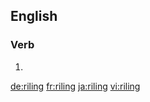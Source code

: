 ==English==

===Verb===
{{head|en|present participle}}

# {{present participle of|rile|lang=en}}

[[de:riling]]
[[fr:riling]]
[[ja:riling]]
[[vi:riling]]